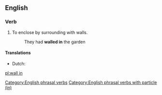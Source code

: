 {{also|Wallin}}
==English==

===Verb===
{{head|en|verb}}

# To enclose by surrounding with walls.
#: They had '''walled in''' the garden

====Translations====
{{trans-top|enclose by surrounding with walls}}
* Dutch: {{t+|nl|ommuren}}
{{trans-mid}}
{{trans-bottom}}

[[Category:English phrasal verbs]]
[[Category:English phrasal verbs with particle (in)]]

[[pl:wall in]]
